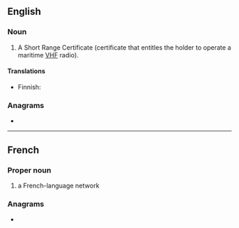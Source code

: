 {{also|src}}
==English==

===Noun===
{{en-noun}}

# {{lb|en|nautical}} A Short Range Certificate (certificate that entitles the holder to operate a maritime [[VHF]] radio).

====Translations====
{{trans-top|VHF certificate}}
* Finnish: {{t|fi|rannikkolaivurin radiotodistus}}
{{trans-mid}}
{{trans-bottom}}

===Anagrams===
* {{anagrams|en|a=crs|CRS|CRs|CSR|R/Cs|RCS|RSC|SCR|SCr.|scr.}}

----

==French==

===Proper noun===
{{head|fr|proper noun}}

# {{init of|en|[[w:fr:Société Radio-Canada|Société Radio-Canada]]|dot=,}} a French-language network

===Anagrams===
* {{l|fr|CRS}}